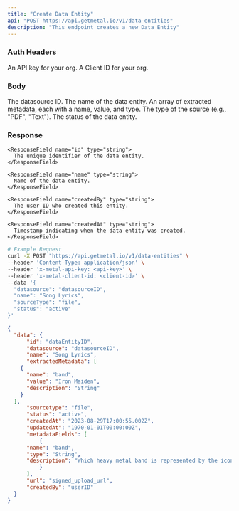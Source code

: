 ```yaml
---
title: "Create Data Entity"
api: "POST https://api.getmetal.io/v1/data-entities"
description: "This endpoint creates a new Data Entity"
---
```


### Auth Headers

<ParamField required header="x-metal-api-key" type="string">
  An API key for your org.
</ParamField>

<ParamField required header="x-metal-client-id" type="string">
  A Client ID for your org.
</ParamField>


### Body

<ParamField required body="datasource" type="ObjectID" placeholder="DataSource ObjectID">
  The datasource ID.
</ParamField>

<ParamField required body="name" type="string" placeholder="Entity Name">
  The name of the data entity.
</ParamField>

<ParamField optional body="extractedMetadata" type="array">
  An array of extracted metadata, each with a name, value, and type.
</ParamField>

<ParamField required body="sourceType" type="string" placeholder="Source Type">
  The type of the source (e.g., "PDF", "Text").
</ParamField>

<ParamField optional body="status" type="string" placeholder="Status">
  The status of the data entity.
</ParamField>


### Response

<ResponseField name="data" type="Data Entity Object">
  <Expandable title="properties">

    <ResponseField name="id" type="string">
      The unique identifier of the data entity.
    </ResponseField>

    <ResponseField name="name" type="string">
      Name of the data entity.
    </ResponseField>

    <ResponseField name="createdBy" type="string">
      The user ID who created this entity.
    </ResponseField>

    <ResponseField name="createdAt" type="string">
      Timestamp indicating when the data entity was created.
    </ResponseField>


  </Expandable>
</ResponseField>

<RequestExample>

```bash
# Example Request
curl -X POST "https://api.getmetal.io/v1/data-entities" \
--header 'Content-Type: application/json' \
--header 'x-metal-api-key: <api-key>' \
--header 'x-metal-client-id: <client-id>' \
--data '{
  "datasource": "datasourceID",
  "name": "Song Lyrics",
  "sourceType": "file",
  "status": "active"
}'
```
</RequestExample>

<ResponseExample>

  ```json
{
	"data": {
		"id": "dataEntityID",
		"datasource": "datasourceID",
		"name": "Song Lyrics",
		"extractedMetadata": [
      {
        "name": "band",
        "value": "Iron Maiden",
        "description": "String"
      }
    ],
		"sourcetype": "file",
		"status": "active",
		"createdAt": "2023-08-29T17:00:55.002Z",
		"updatedAt": "1970-01-01T00:00:00Z",
		"metadataFields": [
			{
        "name": "band",
        "type": "String",
        "description": "Which heavy metal band is represented by the iconic mascot Eddie?"
			}
		],
		"url": "signed_upload_url",
		"createdBy": "userID"
	}
}
  ```
</ResponseExample>
